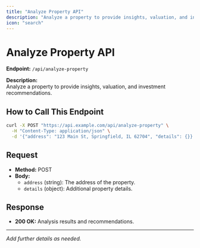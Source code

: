 ```yaml
---
title: "Analyze Property API"
description: "Analyze a property to provide insights, valuation, and investment recommendations."
icon: "search"
---
```

# Analyze Property API

**Endpoint:** `/api/analyze-property`

**Description:**  
Analyze a property to provide insights, valuation, and investment recommendations.

## How to Call This Endpoint

```bash
curl -X POST "https://api.example.com/api/analyze-property" \
  -H "Content-Type: application/json" \
  -d '{"address": "123 Main St, Springfield, IL 62704", "details": {}}'
```

## Request

- **Method:** POST
- **Body:**
  - `address` (string): The address of the property.
  - `details` (object): Additional property details.

## Response

- **200 OK:** Analysis results and recommendations.

---

*Add further details as needed.*
